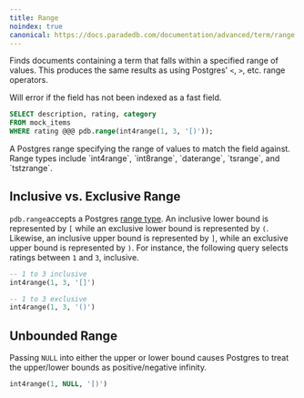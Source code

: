 ```yaml
---
title: Range
noindex: true
canonical: https://docs.paradedb.com/documentation/advanced/term/range
---
```


Finds documents containing a term that falls within a specified range of values. This produces the same results as using
Postgres' `<`, `>`, etc. range operators.

<Note>Will error if the field has not been indexed as a fast field.</Note>

```sql
SELECT description, rating, category
FROM mock_items
WHERE rating @@@ pdb.range(int4range(1, 3, '[)'));
```

<div className="mt-8" />

<ParamField body="range" required>
  A Postgres range specifying the range of values to match the field against.
  Range types include `int4range`, `int8range`, `daterange`, `tsrange`, and
  `tstzrange`.
</ParamField>

## Inclusive vs. Exclusive Range

`pdb.range`accepts a Postgres [range type](https://www.postgresql.org/docs/current/rangetypes.html).
An inclusive lower bound is represented by `[` while an exclusive lower bound is represented by `(`. Likewise, an inclusive upper bound is represented by `]`, while an exclusive upper bound is represented by `)`.
For instance, the following query selects ratings between `1` and `3`, inclusive.

```sql
-- 1 to 3 inclusive
int4range(1, 3, '[]')

-- 1 to 3 exclusive
int4range(1, 3, '()')
```

## Unbounded Range

Passing `NULL` into either the upper or lower bound causes Postgres to treat the upper/lower bounds as
positive/negative infinity.

```sql
int4range(1, NULL, '[)')
```
